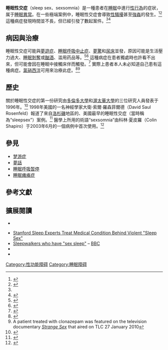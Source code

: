 {{medical}}

'''睡眠性交症'''（sleep sex、sexsomnia）是一種患者在[[睡眠|睡眠]]中進行[[人類性行為|性行為]]的症狀，属于[[睡眠異常|睡眠異常]]。在一些極端案例中，睡眠性交症會導致[[性騷擾|性騷擾]]甚至[[強姦|強姦]]的發生。<ref>{{cite news | url=http://www.bbc.co.uk/news/magazine-20340562 | work=BBC News | title=Sleep: Weird things people do in their sleep | date=28 November 2012 | accessdate=2015-03-15 | archive-date=2017-12-15 | archive-url=https://web.archive.org/web/20171215041127/http://www.bbc.co.uk/news/magazine-20340562 | dead-url=no }}</ref><ref>{{cite news | url=http://www.bbc.co.uk/news/uk-wales-south-east-wales-20758315 | work=BBC News | title='Sexsomnia' claim actor Simon Morris guilty of raping girl | date=17 December 2012 | accessdate=2015-03-15 | archive-date=2019-04-28 | archive-url=https://web.archive.org/web/20190428162659/https://www.bbc.co.uk/news/uk-wales-south-east-wales-20758315 | dead-url=no }}</ref> 這種病症發現時間並不長，但已經引發了數起案件。<ref name="psychologytoday" /><ref>{{cite web | url=http://www.appledaily.com.tw/appledaily/article/international/20140920/36096690/ | publisher=蘋果日報 | title=稀奇「睡眠性交症」 夢遊性侵竟無罪 | date=2014-09-20 | accessdate=2015-03-15 | archive-date=2017-04-30 | archive-url=https://web.archive.org/web/20170430024448/http://www.appledaily.com.tw/appledaily/article/international/20140920/36096690 | dead-url=no }}</ref>

==病因與治療==
睡眠性交症可能與[[夢遊症|夢遊症]]、[[睡眠呼吸中止症|睡眠呼吸中止症]]、[[夢驚|夢驚]]和[[尿床|尿床]]並發，原因可能是生活壓力過大、[[睡眠剝奪|睡眠剝奪]]或[[酗酒|酗酒]]、滥用药品等。<ref>{{cite web |title=Sexsomnia |publisher=Sleep.com |url=http://www.sleep.com/content/sexsomnia |deadurl=yes |archiveurl=https://web.archive.org/web/20140122133100/http://www.sleep.com/content/sexsomnia |archivedate=2014-01-22 }}</ref><ref name="psychologytoday">{{cite news |title=Sexsomnia |url=http://www.psychologytoday.com/blog/sleepless-in-america/200902/sexsomnia |work=Psychology Today |year=2009 }}</ref> 這種病症在患者獨處時也許看不出來，但可能會因在睡眠中接觸床伴而觸發。<ref>{{cite journal |author=Trajanovic NN, Mangan M, Shapiro CM |title=Sexual behaviour in sleep: an internet survey |journal=Soc Psychiatry Psychiatr Epidemiol |volume=42 |issue=12 |pages=1024–31 |date=December 2007 |pmid=17932612 |doi=10.1007/s00127-007-0258-0}}</ref> 實際上患者本人未必知道自己患有這種病症。[[氯硝西泮|氯硝西泮]]可用來治療此症。<ref>{{cite journal|author=Shapiro CM, Trajanovic NN, Fedoroff JP |title=Sexsomnia—a new parasomnia? |journal=Can J Psychiatry |volume=48 |issue=5 |pages=311–7 |date=June 2003 |pmid=12866336 |url=http://ww1.cpa-apc.org:8080/Publications/Archives/CJP/2003/june/shapiro.asp |deadurl=yes |archiveurl=https://web.archive.org/web/20100210022052/http://ww1.cpa-apc.org:8080/Publications/Archives/CJP/2003/june/shapiro.asp |archivedate=2010-02-10 }}</ref><ref>A patient treated with clonazepam was featured on the television documentary ''[[Strange_Sex|Strange Sex]]'' that aired on TLC 27 January 2010</ref>

== 歷史==
關於睡眠性交症的第一份研究由[[多倫多大學|多倫多大學]]和[[渥太華大學|渥太華大學]]的三位研究人員發表于1996年。<ref>{{cite journal |author=Shapiro CM, Fedoroff JP, Trajanovic NN |title=Sexual behavior in sleep: a newly described parasomnia |journal=Sleep Research |volume=25 |pages=367 |year=1996 |url=http://www.websciences.org/cftemplate/NAPS/archives/indiv.cfm?ID=19960381 |access-date=2015-03-15 |archive-date=2009-04-29 |archive-url=https://web.archive.org/web/20090429212510/http://www.websciences.org/cftemplate/NAPS/archives/indiv.cfm?ID=19960381 |dead-url=no }}</ref> 1998年美國的一名神經學家大衛·索爾·羅森菲爾德（David Saul Rosenfeld）報道了來自[[洛杉磯|洛杉磯]]地區的、美國最早的睡眠性交症（當時稱為“sleepsex”）案例。<ref>{{cite journal|pmid=9604116 | volume=27 | issue=3 | title=Sleepsex: a variant of sleepwalking |url=https://archive.org/details/sim_archives-of-sexual-behavior_1998-06_27_3/page/269 |date=June 1998 | author=Rosenfeld DS, Elhajjar AJ | journal=Arch Sex Behav | pages=269–78|doi=10.1023/A:1018651018224}}</ref> 醫學上所用的術語“sexsomnia”由科林·夏皮羅（Colin Shapiro）于2003年6月的一個病例中首次使用。<ref>{{cite journal |title=Sexsomnia – A New Parasomnia? |url=https://archive.org/details/sim_canadian-journal-of-psychiatry_2003-06_48_5/page/311 |author=Shapiro CM, Trajanovic NN, Fedoroff JP |pmid=12866336 |journal=[[Canadian_Journal_of_Psychiatry|Canadian Journal of Psychiatry]] |volume=48 |issue=5 |date=June 2003 |pages=311–7}}</ref>

==參見==
*[[梦游症|梦游症]]
*[[夢話|夢話]]
*[[睡眠呼吸暂停|睡眠呼吸暂停]]
*[[睡眠瘫痪症|睡眠瘫痪症]]

==參考文獻==
{{Reflist|2}}

==擴展閱讀==
*{{cite journal |doi=10.3758/BF03193152 |author=Mangan MA, Reips UD |title=Sleep, sex, and the Web: surveying the difficult-to-reach clinical population suffering from sexsomnia |url=https://archive.org/details/sim_behavior-research-methods_2007-05_39_2/page/233 |journal=Behav Res Methods |volume=39 |issue=2 |pages=233–6 |date=May 2007 |pmid=17695349 }}

*[http://www.sciencedaily.com/releases/2002/03/020327072432.htm Stanford Sleep Experts Treat Medical Condition Behind Violent "Sleep Sex"] {{Wayback|url=http://www.sciencedaily.com/releases/2002/03/020327072432.htm |date=20210411010652 }}
*[http://news.bbc.co.uk/2/hi/health/3744226.stm Sleepwalkers who have "sex sleep"] {{Wayback|url=http://news.bbc.co.uk/2/hi/health/3744226.stm |date=20210417125447 }} – [[BBC|BBC]]
*{{cite journal |author=Mangan MA |title=A phenomenology of problematic sexual behavior occurring in sleep |journal=Arch Sex Behav |volume=33 |issue=3 |pages=287–93 |date=June 2004 |pmid=15129047 |doi=10.1023/B:ASEB.0000026628.95803.98 |url=http://www.kluweronline.com/art.pdf?issn=0004-0002&volume=33&page=287}}
*{{cite journal |author=Schenck CH, Arnulf I, Mahowald MW |title=Sleep and sex: what can go wrong? A review of the literature on sleep related disorders and abnormal sexual behaviors and experiences |journal=Sleep |volume=30 |issue=6 |pages=683–702 |date=June 2007 |pmid=17580590 |pmc=1978350 }}

{{睡眠}}

{{Authority control}}
[[Category:性功能障碍|Category:性功能障碍]]
[[Category:睡眠障碍|Category:睡眠障碍]]